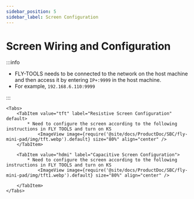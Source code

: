 ```yaml
---
sidebar_position: 5
sidebar_label: Screen Configuration
---
```



# Screen Wiring and Configuration

:::info

* FLY-TOOLS needs to be connected to the network on the host machine and then access it by entering `IP+:9999` in the host machine.
* For example, `192.168.6.110:9999`

:::

    <Tabs>
        <TabItem value="tft" label="Resistive Screen Configuration" default>
            * Need to configure the screen according to the following instructions in FLY TOOLS and turn on KS
                <ImageView image={require('@site/docs/ProductDoc/SBC/fly-mini-pad/img/tft.webp').default} size="80%" align="center" />
        </TabItem>

        <TabItem value="hdmi" label="Capacitive Screen Configuration">
            * Need to configure the screen according to the following instructions in FLY TOOLS and turn on KS
                <ImageView image={require('@site/docs/ProductDoc/SBC/fly-mini-pad/img/tft1.webp').default} size="80%" align="center" />

        </TabItem>
    </Tabs>